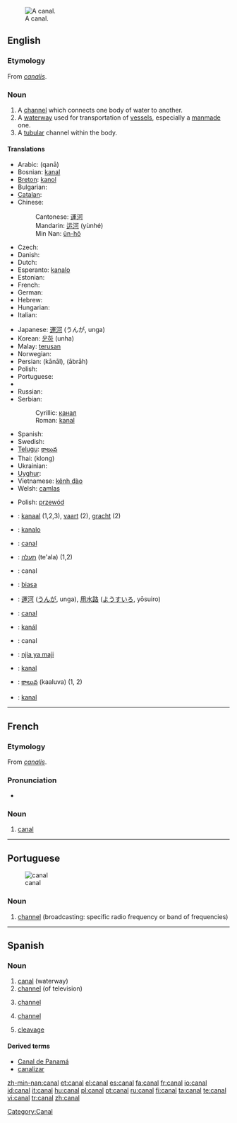 [[Image:Mittellandkanal near minden germany.jpg|thumb|right|A canal.]]
==English==
{{wikipedia}}

===Etymology===
From {{L.}} ''[[canalis]]''.

===Noun===
{{en-noun}}

# A [[channel]] which connects one body of water to another.
# A [[waterway]] used for transportation of [[vessel]]s, especially a [[manmade]] one.
# A [[tubular]] channel within the body.

====Translations====
{{trans-top|waterway used for transportation of vessels}}
* Arabic: {{Arab|[[قناة|قَنَاة]]}} (qanā) {{f}}
* Bosnian: [[kanal]] {{m}}
* [[Breton]]: [[kanol]]
* Bulgarian: {{t+|bg|канал|m|sc=Cyrl}}
* [[Catalan]]: {{t-|ca|canal|m}}
* Chinese:
*: Cantonese: [[運河]]
*: Mandarin: [[运河]] (yùnhé)
*: Min Nan: [[ūn-hô]]
* Czech: {{t-|cs|průplav|m}}
* Danish: {{t-|da|kanal}}
* Dutch: {{t+|nl|kanaal|n}}
* Esperanto: [[kanalo]]
* Estonian: {{t-|et|kanal}}
* French: {{t+|fr|canal|m}}
* German: {{t+|de|Kanal|m}}
* Hebrew: {{t-|he|תעלה|f|sc=Hebr}}
* Hungarian: {{t+|hu|csatorna}}
* Italian: {{t+|it|canale|m}}
{{trans-mid}}
* Japanese: [[運河]] (うんが, unga)
* Korean: [[운하]] (unha)
* Malay: [[terusan]]
* Norwegian: {{t+|no|kanal}}
* Persian: {{fa-Arab|[[کانال]]}} (kānāl), {{fa-Arab|[[آبراه]]}} (ābrāh)
* Polish: {{t+|pl|kanał|m}}
* Portuguese: {{t+|pt|canal|m}}
* {{trreq|Romanian}}
* Russian: {{t+|ru|канал|m|tr=kanál|sc=Cyrl}}
* Serbian:
*: Cyrillic: [[канал]] {{m}}
*: Roman: [[kanal]] {{m}}
* Spanish: {{t+|es|canal|m}}
* Swedish: {{t+|sv|kanal|c}}
* [[Telugu]]: [[కాలువ]]
* Thai: {{Thai|[[คลอง]]}} (klong)
* Ukrainian: {{t-|uk|канал|m|sc=Cyrl|xs=Ukrainian}}
* [[Uyghur]]: {{fa-Arab|[[قانلا]]}}
* Vietnamese: [[kênh đào]]
* Welsh: [[camlas]]
{{trans-bottom}}

{{trans-top|a tubular channel within the body}}
* Polish: [[przewód]] {{m}}
{{trans-mid}}
{{trans-bottom}}

{{checktrans-top}}
* {{ttbc|Dutch}}: [[kanaal]] {{n}} (1,2,3), [[vaart]] {{f}} (2), [[gracht]] {{f}} (2)
* {{ttbc|Esperanto}}: [[kanalo]]
* {{ttbc|French}}: [[#French|canal]] {{m}}
* {{ttbc|Hebrew}}: [[תעלה]] (te'ala) {{f}} (1,2)
* {{ttbc|Interlingua}}: canal
* {{ttbc|Isthmus Zapotec}}: [[biasa]]
* {{ttbc|Japanese}}: [[運河]] ([[うんが]], unga), [[用水路]] ([[ようすいろ]], yōsuiro)
{{trans-mid}}
* {{ttbc|Portuguese}}: [[#Portuguese|canal]] {{m}}
* {{ttbc|Slovak}}: [[kanál]] {{m|Slovak}}
* {{ttbc|Spanish}}: canal {{m}}
* {{ttbc|Swahili}}: [[njia ya maji]]
* {{ttbc|Swedish}}: [[kanal]] {{c}}
* {{ttbc|Telugu}}: [[కాలువ]] (kaaluva) (1, 2)
* {{ttbc|Turkish}}: [[kanal]]
{{trans-bottom}}

----

==French==

===Etymology===
From {{L.}} ''[[canalis]]''.

===Pronunciation===
* {{audio|Fr-canal.ogg|audio}}

===Noun===
{{fr-noun|m|plural=canaux}}

# [[#English|canal]]

[[Category:Canal]]

----

==Portuguese==
{{wikipedia|lang=pt}}
[[Image:Mittellandkanal near minden germany.jpg|thumb|canal]]

===Noun===
{{infl|pt|noun|g=m}}

# [[channel]] (broadcasting: specific radio frequency or band of frequencies)

{{tbot entry|Portuguese|channel|2008|April|pt}}

----

==Spanish==

===Noun===
{{es-noun-m|p=canales}}

# [[canal]] (waterway)
# [[channel]] (of television)
# {{communication|lang=es}} [[channel]]
# {{chemistry|lang=es}} [[channel]]
# [[cleavage]]

====Derived terms====
* [[Canal de Panamá]]
* [[canalizar]]

[[zh-min-nan:canal]]
[[et:canal]]
[[el:canal]]
[[es:canal]]
[[fa:canal]]
[[fr:canal]]
[[io:canal]]
[[id:canal]]
[[it:canal]]
[[hu:canal]]
[[pl:canal]]
[[pt:canal]]
[[ru:canal]]
[[fi:canal]]
[[ta:canal]]
[[te:canal]]
[[vi:canal]]
[[tr:canal]]
[[zh:canal]]